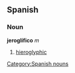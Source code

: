 == Spanish == 
=== Noun === 
'''jeroglífico''' ''m'' 
# [[hieroglyphic]] 
[[Category:Spanish nouns]]